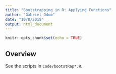 ```yaml
---
title: "Bootstrapping in R: Applying Functions"
author: "Gabriel Odom"
date: "10/8/2018"
output: html_document
---
```


```r
knitr::opts_chunk$set(echo = TRUE)
```

## Overview
See the scripts in `Code/bootstRap*.R`.